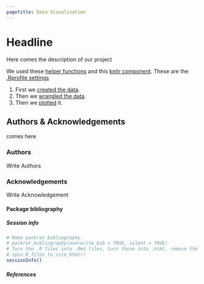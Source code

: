 ```yaml
---
pagetitle: Data Visualization
---
```


# Headline {.tabset .tabset-sticky}

Here comes the description of our project

We used these [helper functions](0_helpers.html) and 
this [knitr component](_regression_summary.html). 
These are the [.Rprofile settings](.Rprofile.html)

1. First we [created the data](0_create.nb.html).
2. Then we [wrangled the data ](1_wrangle.nb.html).
3. Then we [plotted](2_plot.nb.html) it.

## Authors & Acknowledgements {.tabset .tabset-sticky}
comes here

### Authors
Write Authors

### Acknowledgements {.active}
Write Acknowledgement

#### Package bibliography {.tabset .tabset-sticky}


##### Session info
```r
# Make packrat bibliography
# packrat_bibliography(overwrite_bib = TRUE, silent = TRUE)
# Turn the .R files into .Rmd files, turn those into .html, remove the .Rmd files
# spin_R_files_to_site_html()
sessionInfo()
```

##### References {.active}